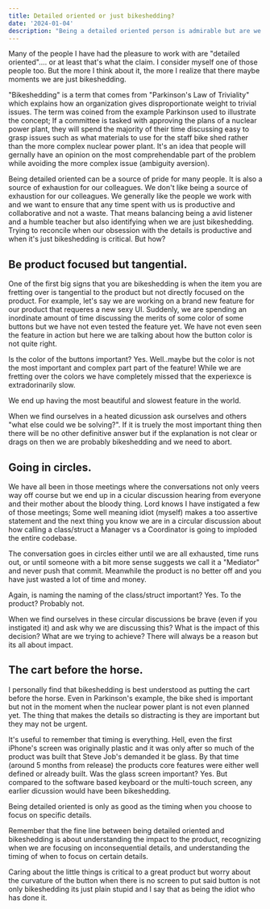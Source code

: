 ```yaml
---
title: Detailed oriented or just bikeshedding?
date: '2024-01-04'
description: "Being a detailed oriented person is admirable but are we really sweating the details or just spin our wheels on the most comprehendable part of the problem?"
---
```


Many of the people I have had the pleasure to work with are "detailed oriented"....
or at least that's what the claim. I consider myself one of those people too. But 
the more I think about it, the more I realize that there maybe moments we are just 
bikeshedding.

"Bikeshedding" is a term that comes from "Parkinson's Law of Triviality" which explains 
how an organization gives disproportionate weight to trivial issues. The term was coined from
the example Parkinson used to illustrate the concept; If a committee is tasked with approving
the plans of a nuclear power plant, they will spend the majority of their time discussing 
easy to grasp issues such as what materials to use for the staff bike shed rather than the 
more complex nuclear power plant. It's an idea that people will gernally have an opinion on 
the most comprehendable part of the problem while avoiding the more complex issue (ambiguity aversion).

Being detailed oriented can be a source of pride for many people. It is also a source of 
exhaustion for our colleagues. We don't like being a source of exhaustion for our colleagues. 
We generally like the people we work with and we want to ensure that any time spent with 
us is productive and collaborative and not a waste. That means balancing being a avid listener 
and a humble teacher but also identifying when we are just bikeshedding. Trying to reconcile 
when our obsession with the details is productive and when it's just bikeshedding 
is critical. But how?

## Be product focused but tangential.

One of the first big signs that you are bikeshedding is when the item you are fretting over 
is tangential to the product but not directly focused on the product. For example, let's say 
we are working on a brand new feature for our product that requeres a new sexy UI. Suddenly, 
we are spending an inordinate amount of time discussing the merits of some color of some buttons but we have
not even tested the feature yet. We have not even seen the feature in action but here we are talking
about how the button color is not quite right. 

Is the color of the buttons important? Yes. Well..maybe but the color is not the most important and complex part
part of the feature! While we are fretting over the colors we have completely missed that the experiexce is extradorinarily slow. 

We end up having the most beautiful and slowest feature in the world.

When we find ourselves in a heated dicussion ask ourselves and others "what else could we be solving?". 
If it is truely the most important thing then there will be no other definitive answer but if
the explanation is not clear or drags on then we are probably bikeshedding and we need to abort.


## Going in circles.

We have all been in those meetings where the conversations not only veers way off course but we end up
in a cicular discussion hearing from everyone and their mother about the bloody thing. Lord knows I have 
instigated a few of those meetings; Some well meaning idiot (myself) makes a too assertive statement and
the next thing you know we are in a circular discussion about how calling a class/struct a Manager vs a Coordinator 
is going to imploded the entire codebase. 

The conversation goes in circles either until we are all exhausted, time runs out, or until someone with a 
bit more sense suggests we call it a "Mediator" and never push that commit. Meanwhile the product is
no better off and you have just wasted a lot of time and money.

Again, is naming the naming of the class/struct important? Yes. To the product? Probably not. 

When we find ourselves in these circular discussions be brave (even if you instigated it) and ask why we are
discussing this? What is the impact of this decision? What are we trying to achieve? There will always be 
a reason but its all about impact.


## The cart before the horse.

I personally find that bikeshedding is best understood as putting the cart before the horse.
Even in Parkinson's example, the bike shed is important but not in the moment when the nuclear
power plant is not even planned yet. The thing that makes the details so distracting is they are 
important but they may not be urgent.

It's useful to remember that timing is everything. Hell, even the first iPhone's screen was originally 
plastic and it was only after so much of the product was built that Steve Job's demanded it be glass. By that time
(around 5 months from release) the products core features were either well defined or already built. 
Was the glass screen important? Yes. But compared to the software based keyboard or the multi-touch screen, 
any earlier dicussion would have been bikeshedding.

Being detailed oriented is only as good as the timing when you choose to focus on specific details. 

Remember that the fine line between being detailed oriented and bikeshedding is about understanding 
the impact to the product, recognizing when we are focusing on inconsequential details, and 
understanding the timing of when to focus on certain details.

Caring about the little things is critical to a great product but worry about the curvature of the button when
there is no screen to put said button is not only bikeshedding its just plain stupid and I say that as being 
the idiot who has done it. 


